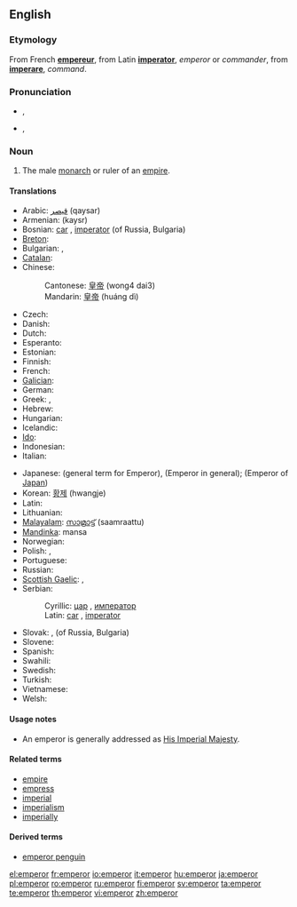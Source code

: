==English==

===Etymology===
From French '''[[empereur]]''', from Latin '''[[imperator]]''', ''emperor'' or ''commander'', from '''[[imperare]]''', ''command''.

===Pronunciation===
* {{a|RP}} {{IPA|/ˈɛmpəɹə/}}, {{SAMPA|/"Emp@r\@/}}
* {{a|GenAm}} {{IPA|/ˈɛmpəɹɚ/}}, {{SAMPA|/"Emp@r\@`/}}

===Noun===
{{en-noun}}

# The male [[monarch]] or ruler of an [[empire]].

====Translations====
{{top}}
* Arabic: [[قيصر]] (qaysar)
* Armenian: {{t|hy|կայսր|sc=Hayeren|xs=Armenian}} (kaysr)
* Bosnian: [[car]] {{m}}, [[imperator]] {{m}} (of Russia, Bulgaria)
* [[Breton]]: {{t|br|impalaer|xs=Breton}}
* Bulgarian: {{t+|bg|цар|m|sc=Cyrl}}, {{t|bg|император|m|sc=Cyrl}}
* [[Catalan]]: {{t-|ca|emperador}}
* Chinese:
*: Cantonese: [[皇帝]] (wong4 dai3)
*: Mandarin: [[皇帝]] (huáng dì)
* Czech: {{t-|cs|císař|m}}
* Danish: {{t|da|kejser}}
* Dutch: {{t+|nl|keizer|m}}
* Esperanto: {{t|eo|imperiestro|xs=Esperanto}}
* Estonian: {{t|et|keiser}}
* Finnish: {{t+|fi|keisari}}
* French: {{t+|fr|empereur|m}}
* [[Galician]]: {{t-|gl|emperador|xs=Galician}}
* German: {{t+|de|Kaiser|m}}
* Greek: {{t+|el|αυτοκράτωρ|m|sc=Grek}}, {{t+|el|αυτοκράτορας|m|sc=Grek}}
* Hebrew: {{t|he|קיסר|sc=Hebr}}
* Hungarian: {{t+|hu|császár}}
* Icelandic: {{t+|is|keisari|m}}
* [[Ido]]: {{t|io|cezaro|xs=Ido}}
* Indonesian: {{t-|id|kaisar|xs=Indonesian}}
* Italian: {{t+|it|imperatore|m}}
{{mid}}
* Japanese: {{t-|ja|帝王|tr=teiō|sc=Jpan}} (general term for Emperor), {{t+|ja|皇帝|tr=kōtei|sc=Jpan}} (Emperor in general); {{t+|ja|天皇|tr=tennō|sc=Jpan}} (Emperor of [[Japan]])
* Korean: [[황제]] (hwangje)
* Latin: {{t+|la|imperator|m}}
* Lithuanian: {{t|lt|imperatorius|m|xs=Lithuanian}}
* [[Malayalam]]: [[സാമ്രാട്ട്]] (saamraattu)
* [[Mandinka]]: mansa
* Norwegian: {{t|no|keiser|m}}
* Polish: {{t+|pl|imperator|m}}, {{t+|pl|cesarz|m}}
* Portuguese: {{t|pt|imperador|m}}
* Russian: {{t|ru|император|m|tr=imp'erátor|sc=Cyrl}}
* [[Scottish Gaelic]]: {{t-|gd|àrd-rìgh|m|xs=Scottish Gaelic}}, {{t|gd|Ceusair|xs=Scottish Gaelic}}
* Serbian:
*: Cyrillic: [[цар]] {{m}}, [[император]]
*: Latin: [[car]] {{m}}, [[imperator]]
* Slovak: {{t+|sk|cisár|m}}, {{t-|sk|cár|m}} (of Russia, Bulgaria)
* Slovene: {{t+|sl|cesar|m}}
* Spanish: {{t-|es|emperador|m}}
* Swahili: {{t|sw|kaisari|xs=Swahili}}
* Swedish: {{t|sv|kejsare}}
* Turkish: {{t+|tr|imparator}}
* Vietnamese: {{t|vi|hoàng đế|xs=Vietnamese}}
* Welsh: {{t|cy|ymerawdwr|xs=Welsh}}
{{bottom}}

====Usage notes====
* An emperor is generally addressed as [[His Imperial Majesty]].

====Related terms====
* [[empire]]
* [[empress]]
* [[imperial]]
* [[imperialism]]
* [[imperially]]

====Derived terms====
* [[emperor penguin]]

[[el:emperor]]
[[fr:emperor]]
[[io:emperor]]
[[it:emperor]]
[[hu:emperor]]
[[ja:emperor]]
[[pl:emperor]]
[[ro:emperor]]
[[ru:emperor]]
[[fi:emperor]]
[[sv:emperor]]
[[ta:emperor]]
[[te:emperor]]
[[th:emperor]]
[[vi:emperor]]
[[zh:emperor]]